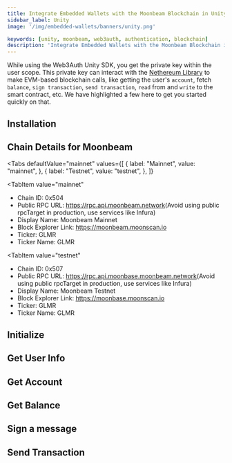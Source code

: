 ```yaml
---
title: Integrate Embedded Wallets with the Moonbeam Blockchain in Unity
sidebar_label: Unity
image: '/img/embedded-wallets/banners/unity.png'

keywords: [unity, moonbeam, web3auth, authentication, blockchain]
description: 'Integrate Embedded Wallets with the Moonbeam Blockchain in Unity | Embedded Wallets'
---
```



<SEO
  title="Integrate Embedded Wallets with the Moonbeam Blockchain in Unity"
  description="Integrate Embedded Wallets with the Moonbeam Blockchain in Unity | Embedded Wallets"
  image="https://docs.metamask.io/img/embedded-wallets/banners/moonbeam.png"
  slug="/embedded-wallets/connect-blockchain/evm/moonbeam/unity"
/>

While using the Web3Auth Unity SDK, you get the private key within the user scope. This private key can interact with the [Nethereum Library](https://nethereum.com/) to make EVM-based blockchain calls, like getting the user's `account`, fetch `balance`, `sign transaction`, `send transaction`, `read` from and `write` to the smart contract, etc. We have highlighted a few here to get you started quickly on that.

## Installation

<InstallationSnippet />

## Chain Details for Moonbeam

<Tabs
 defaultValue="mainnet"
  values={[
    { label: "Mainnet", value: "mainnet", },
    { label: "Testnet", value: "testnet", },
  ]}
>
<TabItem
  value="mainnet"
>

- Chain ID: 0x504
- Public RPC URL: https://rpc.api.moonbeam.network​ (Avoid using public rpcTarget in production, use services like Infura)
- Display Name: Moonbeam Mainnet
- Block Explorer Link: https://moonbeam.moonscan.io
- Ticker: GLMR
- Ticker Name: GLMR

</TabItem>

<TabItem
  value="testnet"
>

- Chain ID: 0x507
- Public RPC URL: https://rpc.api.moonbase.moonbeam.network​ (Avoid using public rpcTarget in production, use services like Infura)
- Display Name: Moonbeam Testnet
- Block Explorer Link: https://moonbase.moonscan.io
- Ticker: GLMR
- Ticker Name: GLMR

</TabItem>
</Tabs>

## Initialize

<InitialisationSnippet />

## Get User Info

<UserInfoSnippet />

## Get Account

<GetAccountSnippet />

## Get Balance

<GetBalanceSnippet />

## Sign a message

<SignMessageSnippet />

## Send Transaction

<SendTransactionSnippet />
